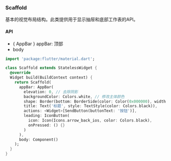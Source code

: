 ### Scaffold

基本的视觉布局结构。此类提供用于显示抽屉和底部工作表的API。

#### API

* \{ AppBar \} appBar: 顶部
* body

```dart
import 'package:flutter/material.dart';

class Scaffold extends StatelessWidget {
  @override
  Widget build(BuildContext context) {
    return Scaffold(
      appBar: AppBar(
        elevation: 0, // 去除阴影
        backgroundColor: Colors.white, // 修改主体颜色
        shape: Border(bottom: BorderSide(color: Color(0x000000), width: 1)), // 下边框
        title: Text('标题', style: TextStyle(color: Colors.black)),
        actions: <Widget>[SendButton(buttonText: '按钮')],
        leading: IconButton(
          icon: Icon(Icons.arrow_back_ios, color: Colors.black),
          onPressed: () {}
        )
      ),
      body: Component()
    );
  }
}
```
